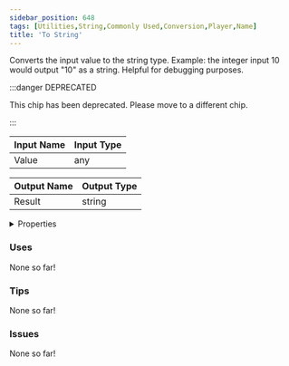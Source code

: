 ```yaml
---
sidebar_position: 648
tags: [Utilities,String,Commonly Used,Conversion,Player,Name]
title: 'To String'
---
```


Converts the input value to the string type. Example: the integer input 10 would output "10" as a string. Helpful for debugging purposes.

:::danger DEPRECATED

This chip has been deprecated. Please move to a different chip.

:::


<EsbSvg />

| Input Name | Input Type |
|-----------|-----------|
| Value | any |

| Output Name | Output Type |
|-----------|-----------|
| Result | string |


<details>
  <summary>Properties</summary>
  <div>
    <div>
    <table>
      <thead>
        <tr>
          <th>Is beta required?</th>
          <th>❌</th>
        </tr>
        <tr>
          <th>Is this chip a trolling risk?</th>
          <th>❌</th>
        </tr>
        <tr>
          <th>Is this chip a role assignment risk?</th>
          <th>❌</th>
        </tr>
        <tr>
          <th>Chip UUID</th>
          <th>74e81edb-84bd-4e52-b2f3-a73a62a6b3aa</th>
        </tr>
      </thead>
    </table>
    </div>
  </div>
</details>

### Uses

None so far!

### Tips

None so far!

### Issues

None so far!